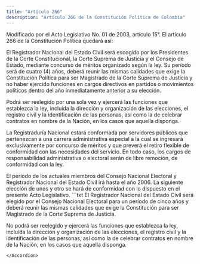 ```yaml
---
title: "Artículo 266"
description: "Artículo 266 de la Constitución Política de Colombia"
---
```


<Warning>Modificado por el Acto Legislativo No. 01 de 2003, artículo 15°. El artículo 266 de la Constitución Política quedará así: </Warning>

El Registrador Nacional del Estado Civil será escogido por los Presidentes de la Corte Constitucional, la Corte Suprema de Justicia y el Consejo de Estado, mediante concurso de méritos organizado según la ley. Su período será de cuatro (4) años, deberá reunir las mismas calidades que exige la Constitución Política para ser Magistrado de la Corte Suprema de Justicia y no haber ejercido funciones en cargos directivos en partidos o movimientos políticos dentro del año inmediatamente anterior a su elección.

Podrá ser reelegido por una sola vez y ejercerá las funciones que establezca la ley, incluida la dirección y organización de las elecciones, el registro civil y la identificación de las personas, así como la de celebrar contratos en nombre de la Nación, en los casos que aquella disponga.

La Registraduría Nacional estará conformada por servidores públicos que pertenezcan a una carrera administrativa especial a la cual se ingresará exclusivamente por concurso de méritos y que preverá el retiro flexible de conformidad con las necesidades del servicio. En todo caso, los cargos de responsabilidad administrativa o electoral serán de libre remoción, de conformidad con la ley. 

<AccordionGroup>
    <Accordion
        title="Parágrafo transitorio"
        defaultOpen
    >
    El período de los actuales miembros del Consejo Nacional Electoral y Registrador Nacional del Estado Civil irá hasta el año 2006. La siguiente elección de unos y otro se hará de conformidad con lo dispuesto en el presente Acto Legislativo.
    </Accordion>
</AccordionGroup>

<Accordion title="Artículo original antes de la modificación:">
```txt 
El Registrador Nacional del Estado Civil será elegido por el Consejo Nacional Electoral para un período de cinco años y deberá reunir las mismas calidades que exige la Constitución para ser Magistrado de la Corte Suprema de Justicia.

No podrá ser reelegido y ejercerá las funciones que establezca la ley, incluida la dirección y organización de las elecciones, el registro civil y la identificación de las personas, así como la de celebrar contratos en nombre de la Nación, en los casos que aquella disponga. 
```
</Accordion>
